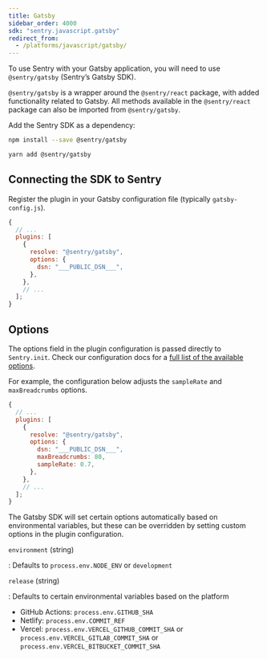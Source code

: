 ```yaml
---
title: Gatsby
sidebar_order: 4000
sdk: "sentry.javascript.gatsby"
redirect_from:
  - /platforms/javascript/gatsby/
---
```


To use Sentry with your Gatsby application, you will need to use `@sentry/gatsby` (Sentry’s Gatsby SDK).

<Alert level="info" title="Note"><markdown>

`@sentry/gatsby` is a wrapper around the `@sentry/react` package, with added functionality related to Gatsby. All methods available in the `@sentry/react` package can also be imported from `@sentry/gatsby`.

</markdown></Alert>

Add the Sentry SDK as a dependency:

```bash {tabTitle:NPM}
npm install --save @sentry/gatsby
```

```bash {tabTitle:Yarn}
yarn add @sentry/gatsby
```

## Connecting the SDK to Sentry

Register the plugin in your Gatsby configuration file (typically `gatsby-config.js`).

```javascript {filename:gatsby-config.js}
{
  // ...
  plugins: [
    {
      resolve: "@sentry/gatsby",
      options: {
        dsn: "___PUBLIC_DSN___",
      },
    },
    // ...
  ];
}
```

## Options

The options field in the plugin configuration is passed directly to `Sentry.init`. Check our configuration docs for a [full list of the available options](/error-reporting/configuration/?platform=javascript).

For example, the configuration below adjusts the `sampleRate` and `maxBreadcrumbs` options.

```javascript
{
  // ...
  plugins: [
    {
      resolve: "@sentry/gatsby",
      options: {
        dsn: "___PUBLIC_DSN___",
        maxBreadcrumbs: 80,
        sampleRate: 0.7,
      },
    },
    // ...
  ];
}
```

The Gatsby SDK will set certain options automatically based on environmental variables, but these can be overridden by setting custom options in the plugin configuration.

`environment` (string)

: Defaults to `process.env.NODE_ENV` or `development`

`release` (string)

: Defaults to certain environmental variables based on the platform

- GitHub Actions: `process.env.GITHUB_SHA`
- Netlify: `process.env.COMMIT_REF`
- Vercel: `process.env.VERCEL_GITHUB_COMMIT_SHA` or `process.env.VERCEL_GITLAB_COMMIT_SHA` or `process.env.VERCEL_BITBUCKET_COMMIT_SHA`
